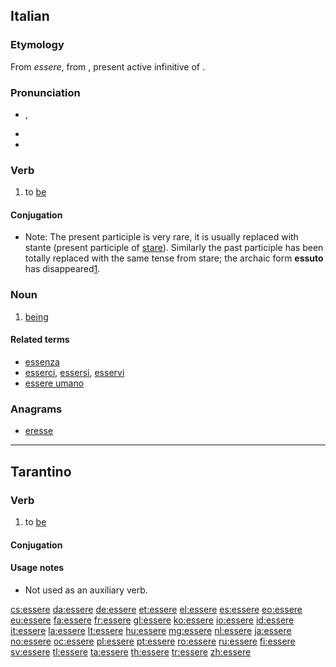 ==Italian==

===Etymology===
From {{etyl|VL.|it}} ''essere'', from {{etyl|la|it}} {{term|esse|lang=la}}, present active infinitive of {{term|sum|lang=la}}.

===Pronunciation===
* {{IPA|/ˈɛs.se.re/|lang=it}}, {{X-SAMPA|/"Essere/|lang=it}}
* {{audio|It-essere.ogg|Audio}}
* {{hyphenation|ès|se|re}}

===Verb===
{{it-verb}}

# to [[be]]

====Conjugation====
* Note: The present participle is very rare, it is usually replaced with stante (present participle of [[stare]]). Similarly the past participle has been totally replaced with the same tense from stare; the archaic form '''essuto''' has disappeared[http://dizionari.hoepli.it/Dizionario_Italiano/parola/essuto.aspx?idD=1&Query=essuto&lettera=E].

{{it-conj
|inf=essere|aux=essere
|ger=essendo|presp=essente|pastp=stato
|pres1s=sono|pres2s=sei|pres3s=è|pres1p=siamo|pres2p=siete|pres3p=sono
|imperf1s=ero|imperf2s=eri|imperf3s=era|imperf1p=eravamo|imperf2p=eravate|imperf3p=erano
|prem1s=fui|prem2s=fosti|prem3s=fu|prem1p=fummo|prem2p=foste|prem3p=|prem3p=furono
|fut1s=sarò|fut2s=sarai|fut3s=sarà|fut1p=saremo|fut2p=sarete|fut3p=saranno
|cond1s=sarei|cond2s=saresti|cond3s=sarebbe|cond1p=saremmo|cond2p=sareste|cond3p=sarebbero
|sub123s=sia|sub1p=siamo|sub2p=siate|sub3p=siano
|impsub12s=fossi|impsub3s=fosse|impsub1p=fossimo|impsub2p=foste|impsub3p=fossero
|imp2s=sii|imp3s=sia|imp1p=siamo|imp2p=siate|imp3p=siano}}

===Noun===
{{it-noun|esser|m|e|i}}

# [[being]]

====Related terms====
* [[essenza]]
* [[esserci]], [[essersi]], [[esservi]]
* [[essere umano]]

===Anagrams===
* [[eresse#Italian|eresse]]

----

==Tarantino==

===Verb===
{{head|roa-tar|verb}} {{intransitive}}

# to [[be]]

====Conjugation====
{{roa-tar-conj|inf=essere|ger=?|pastp=?|
pres1s=so'|pres2s=sì|pres2s2=sìnde|pres3s=jè|pres3s2=jé|pres3s3=éte|pres1p=síme|pres2p=síte|pres3p=sò|pres3p2=sònde|
imperf1s=ére|imperf2s=ìre|imperf3s=ére|imperf3s2=jéve|imperf1p=èreme|imperf2p=írene|imperf3p=èrene|imperf3p2=jèvene|
perf1s=fuéve|perf2s=fuìste|perf3s=fu'|perf1p=fuèmme|perf2p=fuèsteve|perf3p=fúrene|
sub13s=sije|sub2s=sía|sub1p=síme|sub2p=síte|sub3p=síene|
impsub13s=fòsse|impsub2s=fuèsse|impsub1p=fòsseme|impsub2p=fuèsseve|impsub3p=fòssere
}}
<!-- gerund?, past participle?, conditional?, imperatives? -->

====Usage notes====
* Not used as an auxiliary verb.

[[cs:essere]]
[[da:essere]]
[[de:essere]]
[[et:essere]]
[[el:essere]]
[[es:essere]]
[[eo:essere]]
[[eu:essere]]
[[fa:essere]]
[[fr:essere]]
[[gl:essere]]
[[ko:essere]]
[[io:essere]]
[[id:essere]]
[[it:essere]]
[[la:essere]]
[[lt:essere]]
[[hu:essere]]
[[mg:essere]]
[[nl:essere]]
[[ja:essere]]
[[no:essere]]
[[oc:essere]]
[[pl:essere]]
[[pt:essere]]
[[ro:essere]]
[[ru:essere]]
[[fi:essere]]
[[sv:essere]]
[[tl:essere]]
[[ta:essere]]
[[th:essere]]
[[tr:essere]]
[[zh:essere]]